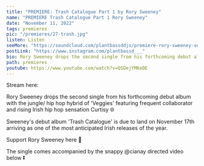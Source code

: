 ---
title: "PREMIERE: Trash Catalogue Part 1 by Rory Sweeney"
name: "PREMIERE Trash Catalogue Part 1 Rory Sweeney"
date: "November 11, 2022"
tags: premieres
pic: "/premieres/27-trash.jpg"
listen: Listen
seeMore: "https://soundcloud.com/plantbassddjs/premiere-rory-sweeney-veggies-ft-curtisy"
postLink: "https://www.instagram.com/plantbassd___"
bio: Rory Sweeney drops the second single from his forthcoming debut album with a jungle/ hip hop hybrid
path: premieres
youtube: https://www.youtube.com/watch?v=QSDejYMKeDE
---

<Picture
  src="/fresh-juice/51-rory-sweeney-trash-catalogue.jpg"
  alt="trash collective album art"
  size={1200}
/>

Stream here: <HoverLink url="soundcloud.com/plantbassddjs/premiere-rory-sweeney-veggies-ft-curtisy" name="Rory Sweeney - Trash Catalogue Part 1" external />

Rory Sweeney drops the second single from his forthcoming debut album with the jungle/ hip hop hybrid of 'Veggies' featuring frequent collaborator and rising Irish hip hop sensation Curtisy 🌐

Sweeney's debut album 'Trash Catalogue' is due to land on November 17th arriving as one of the most anticipated Irish releases of the year.

Support Rory Sweeney here 🌱 <HoverLink url="rory2.bandcamp.com/album/trash-catalogue-pt-1" external />

The single comes accompanied by the snappy @cianay directed video below ⏬
